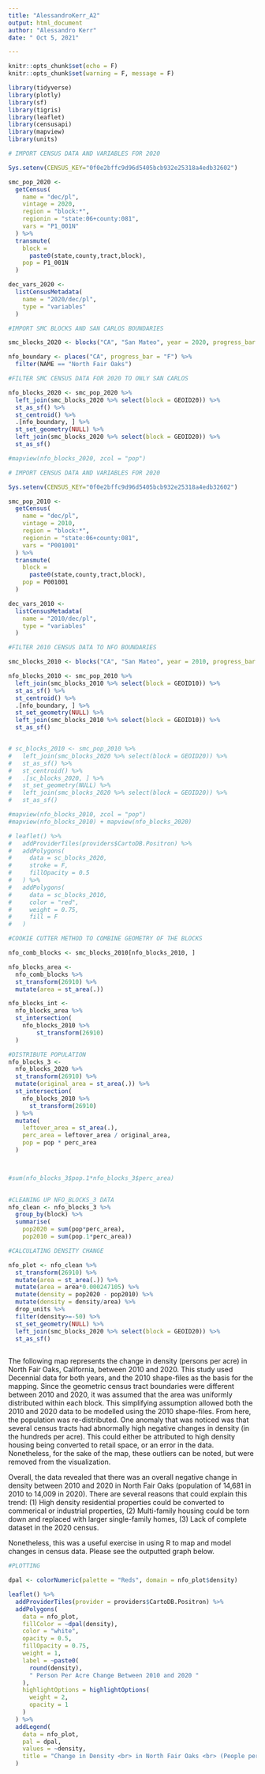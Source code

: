 ```yaml
---
title: "AlessandroKerr_A2"
output: html_document
author: "Alessandro Kerr"
date: " Oct 5, 2021"

---
```


```r
knitr::opts_chunk$set(echo = F)
knitr::opts_chunk$set(warning = F, message = F)
```

```r
library(tidyverse)
library(plotly)
library(sf)
library(tigris)
library(leaflet)
library(censusapi)
library(mapview)
library(units)

```

```r
# IMPORT CENSUS DATA AND VARIABLES FOR 2020

Sys.setenv(CENSUS_KEY="0f0e2bffc9d96d5405bcb932e25318a4edb32602")

smc_pop_2020 <-
  getCensus(
    name = "dec/pl",
    vintage = 2020,
    region = "block:*", 
    regionin = "state:06+county:081",
    vars = "P1_001N"
  ) %>% 
  transmute(
    block =
      paste0(state,county,tract,block),
    pop = P1_001N
  )

dec_vars_2020 <-
  listCensusMetadata(
    name = "2020/dec/pl",
    type = "variables"
  )


```


```r
#IMPORT SMC BLOCKS AND SAN CARLOS BOUNDARIES

smc_blocks_2020 <- blocks("CA", "San Mateo", year = 2020, progress_bar = F)

nfo_boundary <- places("CA", progress_bar = "F") %>%
  filter(NAME == "North Fair Oaks")

#FILTER SMC CENSUS DATA FOR 2020 TO ONLY SAN CARLOS

nfo_blocks_2020 <- smc_pop_2020 %>% 
  left_join(smc_blocks_2020 %>% select(block = GEOID20)) %>% 
  st_as_sf() %>% 
  st_centroid() %>% 
  .[nfo_boundary, ] %>% 
  st_set_geometry(NULL) %>% 
  left_join(smc_blocks_2020 %>% select(block = GEOID20)) %>% 
  st_as_sf()

#mapview(nfo_blocks_2020, zcol = "pop")

```

```r
# IMPORT CENSUS DATA AND VARIABLES FOR 2020

Sys.setenv(CENSUS_KEY="0f0e2bffc9d96d5405bcb932e25318a4edb32602")

smc_pop_2010 <-
  getCensus(
    name = "dec/pl",
    vintage = 2010,
    region = "block:*", 
    regionin = "state:06+county:081",
    vars = "P001001"
  ) %>% 
  transmute(
    block =
      paste0(state,county,tract,block),
    pop = P001001
  )

dec_vars_2010 <-
  listCensusMetadata(
    name = "2010/dec/pl",
    type = "variables"
  )

```

```r
#FILTER 2010 CENSUS DATA TO NFO BOUNDARIES

smc_blocks_2010 <- blocks("CA", "San Mateo", year = 2010, progress_bar = F)

nfo_blocks_2010 <- smc_pop_2010 %>% 
  left_join(smc_blocks_2010 %>% select(block = GEOID10)) %>% 
  st_as_sf() %>% 
  st_centroid() %>% 
  .[nfo_boundary, ] %>% 
  st_set_geometry(NULL) %>% 
  left_join(smc_blocks_2010 %>% select(block = GEOID10)) %>% 
  st_as_sf()


# sc_blocks_2010 <- smc_pop_2010 %>% 
#   left_join(smc_blocks_2020 %>% select(block = GEOID20)) %>% 
#   st_as_sf() %>% 
#   st_centroid() %>% 
#   .[sc_blocks_2020, ] %>% 
#   st_set_geometry(NULL) %>% 
#   left_join(smc_blocks_2020 %>% select(block = GEOID20)) %>% 
#   st_as_sf()

#mapview(nfo_blocks_2010, zcol = "pop")
#mapview(nfo_blocks_2010) + mapview(nfo_blocks_2020)

# leaflet() %>% 
#   addProviderTiles(providers$CartoDB.Positron) %>% 
#   addPolygons(
#     data = sc_blocks_2020,
#     stroke = F,
#     fillOpacity = 0.5
#   ) %>% 
#   addPolygons(
#     data = sc_blocks_2010,
#     color = "red",
#     weight = 0.75,
#     fill = F
#   )
```

```r
#COOKIE CUTTER METHOD TO COMBINE GEOMETRY OF THE BLOCKS

nfo_comb_blocks <- smc_blocks_2010[nfo_blocks_2010, ]

nfo_blocks_area <- 
  nfo_comb_blocks %>%
  st_transform(26910) %>% 
  mutate(area = st_area(.))

nfo_blocks_int <- 
  nfo_blocks_area %>%
  st_intersection(
    nfo_blocks_2010 %>% 
        st_transform(26910)
  )
```

```r
#DISTRIBUTE POPULATION
nfo_blocks_3 <-
  nfo_blocks_2020 %>% 
  st_transform(26910) %>% 
  mutate(original_area = st_area(.)) %>% 
  st_intersection(
    nfo_blocks_2010 %>% 
      st_transform(26910)
  ) %>% 
  mutate(
    leftover_area = st_area(.),
    perc_area = leftover_area / original_area,
    pop = pop * perc_area
  )



#sum(nfo_blocks_3$pop.1*nfo_blocks_3$perc_area)
  

```

```r
#CLEANING UP NFO_BLOCKS_3 DATA
nfo_clean <- nfo_blocks_3 %>%
  group_by(block) %>% 
  summarise(
    pop2020 = sum(pop*perc_area),
    pop2010 = sum(pop.1*perc_area))

```


```r
#CALCULATING DENSITY CHANGE

nfo_plot <- nfo_clean %>%
  st_transform(26910) %>% 
  mutate(area = st_area(.)) %>%
  mutate(area = area*0.000247105) %>%
  mutate(density = pop2020 - pop2010) %>%
  mutate(density = density/area) %>%
  drop_units %>%
  filter(density>=-50) %>%
  st_set_geometry(NULL) %>% 
  left_join(smc_blocks_2020 %>% select(block = GEOID20)) %>% 
  st_as_sf()
  
```

The following map represents the change in density (persons per acre) in North Fair Oaks, California, between 2010 and 2020. This study used Decennial data for both years, and the 2010 shape-files as the basis for the mapping. Since the geometric census tract boundaries were different between 2010 and 2020, it was assumed that the area was uniformly distributed within each block. This simplifying assumption allowed both the 2010 and 2020 data to be modelled using the 2010 shape-files. From here, the population was re-distributed. One anomaly that was noticed was that several census tracts had abnormally high negative changes in density (in the hundreds per acre). This could either be attributed to high density housing being converted to retail space, or an error in the data. Nonetheless, for the sake of the map, these outliers can be noted, but were removed from the visualization. 

Overall, the data revealed that there was an overall negative change in density between 2010 and 2020 in North Fair Oaks (population of 14,681 in 2010 to 14,009 in 2020). There are several reasons that could explain this trend: (1) High density residential properties could be converted to commerical or industrial properties, (2) Multi-family housing could be torn down and replaced with larger single-family homes, (3) Lack of complete dataset in the 2020 census. 

Nonetheless, this was a useful exercise in using R to map and model changes in census data. Please see the outputted graph below. 




```r
#PLOTTING

dpal <- colorNumeric(palette = "Reds", domain = nfo_plot$density)

leaflet() %>%
  addProviderTiles(provider = providers$CartoDB.Positron) %>% 
  addPolygons( 
    data = nfo_plot,
    fillColor = ~dpal(density),
    color = "white",
    opacity = 0.5,
    fillOpacity = 0.75,
    weight = 1,
    label = ~paste0(
      round(density), 
      " Person Per Acre Change Between 2010 and 2020 "
    ),
    highlightOptions = highlightOptions(
      weight = 2,
      opacity = 1
    ) 
  ) %>% 
  addLegend(
    data = nfo_plot,
    pal = dpal,
    values = ~density,
    title = "Change in Density <br> in North Fair Oaks <br> (People per Acre) <br> Between 2010 and 2020"
  )
  
```



